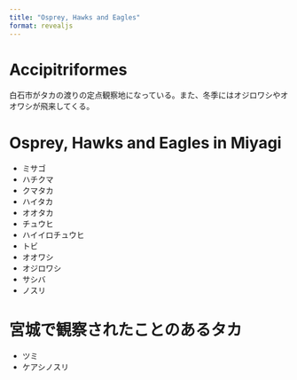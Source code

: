 ---
title: "Osprey, Hawks and Eagles"
format: revealjs
---

# Accipitriformes

白石市がタカの渡りの定点観察地になっている。また、冬季にはオジロワシやオオワシが飛来してくる。

# Osprey, Hawks and Eagles in Miyagi
-   ミサゴ
-   ハチクマ
-   クマタカ
-   ハイタカ
-   オオタカ
-   チュウヒ
-   ハイイロチュウヒ
-   トビ
-   オオワシ
-   オジロワシ
-   サシバ
-   ノスリ

# 宮城で観察されたことのあるタカ
-   ツミ
-   ケアシノスリ